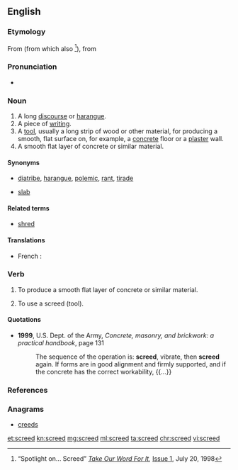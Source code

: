 ==English==

===Etymology===
From {{etyl|enm|en}} {{term|screde||lang=enm|fragment, strip of cloth}} (from which also {{term|shred|lang=en}}<ref name="tow">“Spotlight on... Screed” ''[http://www.takeourword.com/ Take Our Word For It],'' [http://www.takeourword.com/Issue001.html Issue 1], July 20, 1998</ref>), from {{etyl|ang|en}} {{term|scrēade|lang=ang}}

===Pronunciation===
* {{rhymes|iːd}}

===Noun===
{{en-noun}}

# A long [[discourse]] or [[harangue]].
# A piece of [[writing]].
# A [[tool]], usually a long strip of wood or other material, for producing a smooth, flat surface on, for example, a [[concrete]] floor or a [[plaster]] wall.
# A smooth flat layer of concrete or similar material.

====Synonyms====
*{{sense|impassioned and angry discourse}} [[diatribe]], [[harangue]], [[polemic]], [[rant]], [[tirade]]
*{{sense|smooth flat layer of concrete or similar}} [[slab]]

====Related terms====
*[[shred]]

====Translations====
{{trans-top|smooth flat layer of concrete or similar}}
*French : {{t+|fr|chape|f}}
{{trans-mid}}
{{trans-bottom}}

===Verb===
{{en-verb}}

# {{context|construction|masonry|lang=en}} To produce a smooth flat layer of concrete or similar material.
# {{context|construction|masonry|lang=en}} To use a screed (tool).

====Quotations====
* '''1999''', U.S. Dept. of the Army, ''Concrete, masonry, and brickwork: a practical handbook'', page 131
*: The sequence of the operation is: '''screed''', vibrate, then '''screed''' again. If forms are in good alignment and firmly supported, and if the concrete has the correct workability, {{...}}

===References===
<references/>

===Anagrams===
* [[creeds#English|creeds]]

[[et:screed]]
[[kn:screed]]
[[mg:screed]]
[[ml:screed]]
[[ta:screed]]
[[chr:screed]]
[[vi:screed]]